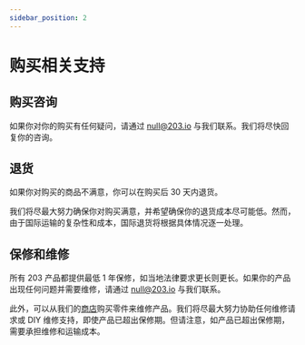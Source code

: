 ```yaml
---
sidebar_position: 2
---
```


# 购买相关支持

## 购买咨询

如果你对你的购买有任何疑问，请通过 [null@203.io](mailto:null@203.io) 与我们联系。我们将尽快回复你的咨询。

## 退货

如果你对购买的商品不满意，你可以在购买后 30 天内退货。

我们将尽最大努力确保你对购买满意，并希望确保你的退货成本尽可能低。然而，由于国际运输的复杂性和成本，国际退货将根据具体情况逐一处理。

## 保修和维修

所有 203 产品都提供最低 1 年保修，如当地法律要求更长则更长。如果你的产品出现任何问题并需要维修，请通过 [null@203.io](mailto:null@203.io) 与我们联系。

此外，可以从我们的[商店](https://store.203.io)购买零件来维修产品。我们将尽最大努力协助任何维修请求或 DIY 维修支持，即使产品已超出保修期。但请注意，如产品已超出保修期，需要承担维修和运输成本。
